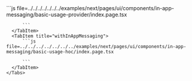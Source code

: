 
<Example>
  <ExampleCode>
    <Tabs>
      <TabItem title="InAppMessagingProvider/InAppMessageDisplay">
          ```js file=../../../../../../../examples/next/pages/ui/components/in-app-messaging/basic-usage-provider/index.page.tsx

          ```
      </TabItem>
      <TabItem title="withInAppMessaging">
          ```js file=../../../../../../../examples/next/pages/ui/components/in-app-messaging/basic-usage-hoc/index.page.tsx

          ```
      </TabItem>
    </Tabs>

  </ExampleCode>
</Example>

